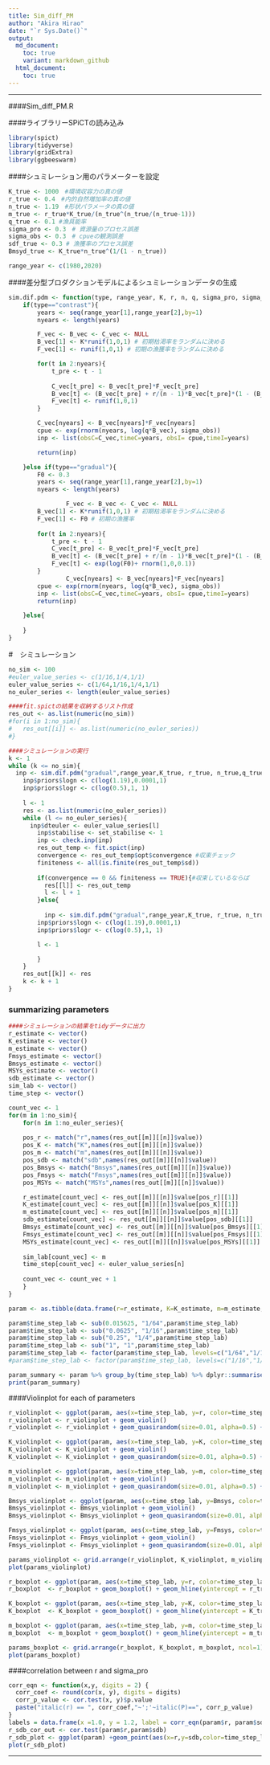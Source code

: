 ```yaml
---
title: Sim_diff_PM
author: "Akira Hirao"
date: "`r Sys.Date()`"
output:
  md_document:
    toc: true
    variant: markdown_github
  html_document:
    toc: true
---
```


-----

####Sim_diff_PM.R

####ライブラリーSPiCTの読み込み
```r
library(spict)
library(tidyverse)
library(gridExtra)
library(ggbeeswarm)
```

####シュミレーション用のパラメーターを設定

```r
K_true <- 1000　#環境収容力の真の値
r_true <- 0.4　#内的自然増加率の真の値
n_true <- 1.19　#形状パラメータの真の値
m_true <- r_true*K_true/(n_true^(n_true/(n_true-1)))
q_true <- 0.1 #漁具能率
sigma_pro <- 0.3　# 資源量のプロセス誤差
sigma_obs <- 0.3　# cpueの観測誤差
sdf_true <- 0.3 # 漁獲率のプロセス誤差
Bmsyd_true <- K_true*n_true^(1/(1 - n_true))

range_year <- c(1980,2020)
```

####差分型ブロダクションモデルによるシュミレーションデータの生成

```r
sim.dif.pdm <- function(type, range_year, K, r, n, q, sigma_pro, sigma_obs){
	if(type=="contrast"){
		years <- seq(range_year[1],range_year[2],by=1)
		nyears <- length(years)

		F_vec <- B_vec <- C_vec <- NULL
		B_vec[1] <- K*runif(1,0,1) # 初期枯渇率をランダムに決める
		F_vec[1] <- runif(1,0,1) # 初期の漁獲率をランダムに決める

		for(t in 2:nyears){
			t_pre <- t - 1
		
			C_vec[t_pre] <- B_vec[t_pre]*F_vec[t_pre]
			B_vec[t] <- (B_vec[t_pre] + r/(n - 1)*B_vec[t_pre]*(1 - (B_vec[t_pre]/K)^(n - 1)) - F_vec[t_pre] * B_vec[t_pre])*exp(rnorm(1,-sigma_pro^2/2,sigma_pro))
			F_vec[t] <- runif(1,0,1)
		}

		C_vec[nyears] <- B_vec[nyears]*F_vec[nyears]
		cpue <- exp(rnorm(nyears, log(q*B_vec), sigma_obs))
		inp <- list(obsC=C_vec,timeC=years, obsI= cpue,timeI=years)

		return(inp)

	}else if(type=="gradual"){
		F0 <- 0.3
		years <- seq(range_year[1],range_year[2],by=1)
		nyears <- length(years)

				F_vec <- B_vec <- C_vec <- NULL
		B_vec[1] <- K*runif(1,0,1) # 初期枯渇率をランダムに決める
		F_vec[1] <- F0 # 初期の漁獲率
		
		for(t in 2:nyears){
			t_pre <- t - 1
			C_vec[t_pre] <- B_vec[t_pre]*F_vec[t_pre]
			B_vec[t] <- (B_vec[t_pre] + r/(n - 1)*B_vec[t_pre]*(1 - (B_vec[t_pre]/K)^(n - 1)) - F_vec[t_pre] * B_vec[t_pre])*exp(rnorm(1,-sigma_pro^2/2,sigma_pro))
			F_vec[t] <- exp(log(F0)+ rnorm(1,0,0.1)) 
		}
				C_vec[nyears] <- B_vec[nyears]*F_vec[nyears]
		cpue <- exp(rnorm(nyears, log(q*B_vec), sigma_obs))
		inp <- list(obsC=C_vec,timeC=years, obsI= cpue,timeI=years)
		return(inp)

	}else{
		
	}
}
```

#　シミュレーション 

```r
no_sim <- 100
#euler_value_series <- c(1/16,1/4,1/1)
euler_value_series <- c(1/64,1/16,1/4,1/1)
no_euler_series <- length(euler_value_series)

####fit.spictの結果を収納するリスト作成
res_out <- as.list(numeric(no_sim))
#for(i in 1:no_sim){
#	res_out[[i]] <- as.list(numeric(no_euler_series))
#}

####シミュレーションの実行
k <- 1
while (k <= no_sim){
  inp <- sim.dif.pdm("gradual",range_year,K_true, r_true, n_true,q_true,sigma_pro, sigma_obs)
	inp$priors$logn <- c(log(1.19),0.0001,1)
	inp$priors$logr <- c(log(0.5),1, 1)
	
	l <- 1
	res <- as.list(numeric(no_euler_series))
	while (l <= no_euler_series){
	  inp$dteuler <- euler_value_series[l]
		inp$stabilise <- set_stabilise <- 1
		inp <- check.inp(inp)
		res_out_temp <- fit.spict(inp)
		convergence <- res_out_temp$opt$convergence #収束チェック
		finiteness <- all(is.finite(res_out_temp$sd))
		
		if(convergence == 0 && finiteness == TRUE){#収束しているならば
		  res[[l]] <- res_out_temp
		  l <- l + 1
		}else{
		  
		  inp <- sim.dif.pdm("gradual",range_year,K_true, r_true, n_true,q_true,sigma_pro, sigma_obs)
	    inp$priors$logn <- c(log(1.19),0.0001,1)
	    inp$priors$logr <- c(log(0.5),1, 1)

	    l <- 1

		}
	}
	res_out[[k]] <- res
	k <- k + 1
}
```

### summarizing parameters

```r

####シミュレーションの結果をtidyデータに出力
r_estimate <- vector()
K_estimate <- vector()
m_estimate <- vector()
Fmsys_estimate <- vector()
Bmsys_estimate <- vector()
MSYs_estimate <- vector()
sdb_estimate <- vector()
sim_lab <- vector()
time_step <- vector()

count_vec <- 1
for(m in 1:no_sim){
	for(n in 1:no_euler_series){
	  
    pos_r <- match("r",names(res_out[[m]][[n]]$value))
    pos_K <- match("K",names(res_out[[m]][[n]]$value))
    pos_m <- match("m",names(res_out[[m]][[n]]$value))
    pos_sdb <- match("sdb",names(res_out[[m]][[n]]$value))
    pos_Bmsys <- match("Bmsys",names(res_out[[m]][[n]]$value))
    pos_Fmsys <- match("Fmsys",names(res_out[[m]][[n]]$value))
    pos_MSYs <- match("MSYs",names(res_out[[m]][[n]]$value))

    r_estimate[count_vec] <- res_out[[m]][[n]]$value[pos_r][[1]]
    K_estimate[count_vec] <- res_out[[m]][[n]]$value[pos_K][[1]]
    m_estimate[count_vec] <- res_out[[m]][[n]]$value[pos_m][[1]]
    sdb_estimate[count_vec] <- res_out[[m]][[n]]$value[pos_sdb][[1]]
    Bmsys_estimate[count_vec] <- res_out[[m]][[n]]$value[pos_Bmsys][[1]]
    Fmsys_estimate[count_vec] <- res_out[[m]][[n]]$value[pos_Fmsys][[1]]
    MSYs_estimate[count_vec] <- res_out[[m]][[n]]$value[pos_MSYs][[1]]
      
    sim_lab[count_vec] <- m
    time_step[count_vec] <- euler_value_series[n]
  
    count_vec <- count_vec + 1
	}
}

param <- as.tibble(data.frame(r=r_estimate, K=K_estimate, m=m_estimate, sdb=sdb_estimate, Bmsys=Bmsys_estimate, Fmsys=Fmsys_estimate, MSYs=MSYs_estimate, sim=sim_lab, time_step=time_step)) %>% mutate(time_step_lab=time_step)

param$time_step_lab <- sub(0.015625, "1/64",param$time_step_lab)
param$time_step_lab <- sub("0.0625", "1/16",param$time_step_lab)
param$time_step_lab <- sub("0.25", "1/4",param$time_step_lab)
param$time_step_lab <- sub("1", "1",param$time_step_lab)
param$time_step_lab <- factor(param$time_step_lab, levels=c("1/64","1/16","1/4","1"))
#param$time_step_lab <- factor(param$time_step_lab, levels=c("1/16","1/4","1"))

param_summary <- param %>% group_by(time_step_lab) %>% dplyr::summarise(r_median=format(round(median(r),2),nsmall=2), K_median=format(round(median(K),1),nsmall=1),m_median=format(round(median(m),1),nsmall=1),sdb_median=format(round(median(sdb),3),nsmall=3),Bmsys_median=format(round(median(Bmsys),1),nsmall=1),Fmsys_median=format(round(median(Fmsys),3),nsmall=3),MSYs_median=format(round(median(MSYs),1),nsmall=1),r_CV=format(round(sd(r)/mean(r),3),nsmall=3), K_CV=format(round(sd(K)/mean(K),3),nsmall=3),m_CV=format(round(sd(m)/mean(m),3),nsmall=3),sdb_CV=format(round(sd(sdb)/mean(sdb),3),nsmall=3),Bmsys_CV=format(round(sd(Bmsys)/mean(Bmsys),3),nsmall=3),Fmsys_CV=format(round(sd(Fmsys)/mean(Fmsys),3),nsmall=3),MSYs_CV=format(round(sd(MSYs)/mean(MSYs),3),nsmall=3))
print(param_summary)
```

####Violinplot for each of parameters

```r
r_violinplot <- ggplot(param, aes(x=time_step_lab, y=r, color=time_step_lab)) + labs(x = "Time step")
r_violinplot <- r_violinplot + geom_violin() 
r_violinplot <- r_violinplot + geom_quasirandom(size=0.01, alpha=0.5) + geom_hline(yintercept = r_true, linetype="dashed", col="red")

K_violinplot <- ggplot(param, aes(x=time_step_lab, y=K, color=time_step_lab)) + labs(x = "Time step")
K_violinplot <- K_violinplot + geom_violin() 
K_violinplot <- K_violinplot + geom_quasirandom(size=0.01, alpha=0.5) + geom_hline(yintercept = K_true, linetype="dashed", col="red")

m_violinplot <- ggplot(param, aes(x=time_step_lab, y=m, color=time_step_lab)) + labs(x = "Time step")
m_violinplot <- m_violinplot + geom_violin() 
m_violinplot <- m_violinplot + geom_quasirandom(size=0.01, alpha=0.5) + geom_hline(yintercept = m_true, linetype="dashed", col="red")

Bmsys_violinplot <- ggplot(param, aes(x=time_step_lab, y=Bmsys, color=time_step_lab)) + labs(x = "Time step")
Bmsys_violinplot <- Bmsys_violinplot + geom_violin() 
Bmsys_violinplot <- Bmsys_violinplot + geom_quasirandom(size=0.01, alpha=0.5)

Fmsys_violinplot <- ggplot(param, aes(x=time_step_lab, y=Fmsys, color=time_step_lab)) + labs(x = "Time step")
Fmsys_violinplot <- Fmsys_violinplot + geom_violin() 
Fmsys_violinplot <- Fmsys_violinplot + geom_quasirandom(size=0.01, alpha=0.5)

params_violinplot <- grid.arrange(r_violinplot, K_violinplot, m_violinplot, ncol=1)
plot(params_violinplot)

```

```r

r_boxplot <- ggplot(param, aes(x=time_step_lab, y=r, color=time_step_lab)) + labs(x = "Time step")
r_boxplot  <- r_boxplot + geom_boxplot() + geom_hline(yintercept = r_true, linetype="dashed", col="red")

K_boxplot <- ggplot(param, aes(x=time_step_lab, y=K, color=time_step_lab)) + labs(x = "Time step")
K_boxplot  <- K_boxplot + geom_boxplot() + geom_hline(yintercept = K_true, linetype="dashed", col="red")

m_boxplot <- ggplot(param, aes(x=time_step_lab, y=m, color=time_step_lab)) + labs(x = "Time step")
m_boxplot  <- m_boxplot + geom_boxplot() + geom_hline(yintercept = m_true, linetype="dashed", col="red")

params_boxplot <- grid.arrange(r_boxplot, K_boxplot, m_boxplot, ncol=1)
plot(params_boxplot)

```

####correlation between r and sigma_pro

```r
corr_eqn <- function(x,y, digits = 2) {
  corr_coef <- round(cor(x, y), digits = digits)
  corr_p_value <- cor.test(x, y)$p.value
  paste("italic(r) == ", corr_coef,"~';'~italic(P)==", corr_p_value)
}
labels = data.frame(x =1.0, y = 1.2, label = corr_eqn(param$r, param$sdb))
r_sdb_cor_out <- cor.test(param$r,param$sdb)
r_sdb_plot <- ggplot(param) +geom_point(aes(x=r,y=sdb,color=time_step_lab)) + labs(y="sigma_B") + geom_text(data = labels, aes(x = x, y = y,label = label), parse = TRUE) + xlim(0,2) + ylim(0,1.2)
plot(r_sdb_plot)
```



-----